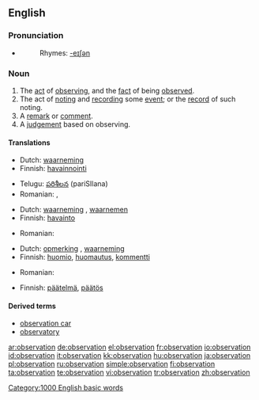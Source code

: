 ==English==
{{wikipedia}}

===Pronunciation===
*{{audio|en-us-observation.ogg|Audio (US)}}
*:Rhymes: [[Rhymes:English:-eɪʃǝn|-eɪʃǝn]]

===Noun===
{{en-noun}}

# The [[act]] of [[observing]], and the [[fact]] of being [[observe]]d.
# The act of [[noting]] and [[recording]] some [[event]]; or the [[record]] of such noting.
# A [[remark]] or [[comment]].
# A [[judgement]] based on observing.

====Translations====

{{trans-top|act of observing or being observed}}
*Dutch: [[waarneming]] {{f}}
*Finnish: [[havainnointi]]
{{trans-mid}}
*Telugu: [[పరిశీలన]] (pariSIlana)
*Romanian: {{t|ro|observare|f}}, {{t|ro|observaţie|f}} 
{{trans-bottom}}

{{trans-top|recording an event; the record of such noting}}
*Dutch: [[waarneming]] {{f}}, [[waarnemen]] {{n}}
*Finnish: [[havainto]]
{{trans-mid}}
*Romanian: {{t|ro|observaţie|f}}
{{trans-bottom}}

{{trans-top|remark or comment}}
*Dutch: [[opmerking]] {{f}}, [[waarneming]] {{f}}
*Finnish: [[huomio]], [[huomautus]], [[kommentti]]
{{trans-mid}}
*Romanian: {{t|ro|observaţie|f}}
{{trans-bottom}}

{{trans-top|judgement}}
*Finnish: [[päätelmä]], [[päätös]]
{{trans-mid}}
{{trans-bottom}}

====Derived terms====
*[[observation car]]
*[[observatory]]

[[Category:1000 English basic words]]

[[ar:observation]]
[[de:observation]]
[[el:observation]]
[[fr:observation]]
[[io:observation]]
[[id:observation]]
[[it:observation]]
[[kk:observation]]
[[hu:observation]]
[[ja:observation]]
[[pl:observation]]
[[ru:observation]]
[[simple:observation]]
[[fi:observation]]
[[ta:observation]]
[[te:observation]]
[[vi:observation]]
[[tr:observation]]
[[zh:observation]]